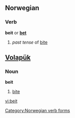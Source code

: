 ==Norwegian==
===Verb===
[[Category:Norwegian verb forms]]
'''beit''' or '''[[bet#Norwegian|bet]]'''
#''past tense'' of [[bite#Norwegian|bite]]

==[[Volapük]]==
===Noun===
'''beit'''

# [[bite]]

[[vi:beit]]